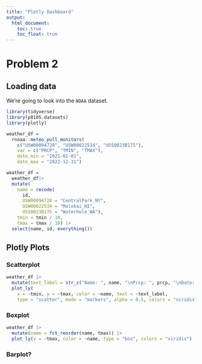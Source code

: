 ```yaml
---
title: "Plotly Dashboard"
output: 
  html_document:
    toc: true
    toc_float: true
---
```


# Problem 2

## Loading data

We're going to look into the `NOAA` dataset. 

```r
library(tidyverse)
library(p8105.datasets)
library(plotly)
```

```r
weather_df = 
  rnoaa::meteo_pull_monitors(
    c("USW00094728", "USW00022534", "USS0023B17S"),
    var = c("PRCP", "TMIN", "TMAX"), 
    date_min = "2021-01-01",
    date_max = "2022-12-31")

weather_df = 
  weather_df|>
  mutate(
    name = recode(
      id, 
      USW00094728 = "CentralPark_NY", 
      USW00022534 = "Molokai_HI",
      USS0023B17S = "Waterhole_WA"),
    tmin = tmin / 10,
    tmax = tmax / 10) |>
  select(name, id, everything())
```

## Plotly Plots

### Scatterplot

```r
weather_df |> 
  mutate(text_label = str_c("Name: ", name, "\nPrcp: ", prcp, "\nDate: ", date)) |> 
  plot_ly(
    x = ~tmin, y = ~tmax, color = ~name, text = ~text_label,
    type = "scatter", mode = "markers", alpha = 0.5, colors = "viridis")
```


### Boxplot

```r
weather_df |> 
  mutate(name = fct_reorder(name, tmax)) |> 
  plot_ly(y = ~tmax, color = ~name, type = "box", colors = "viridis")
```


### Barplot?












